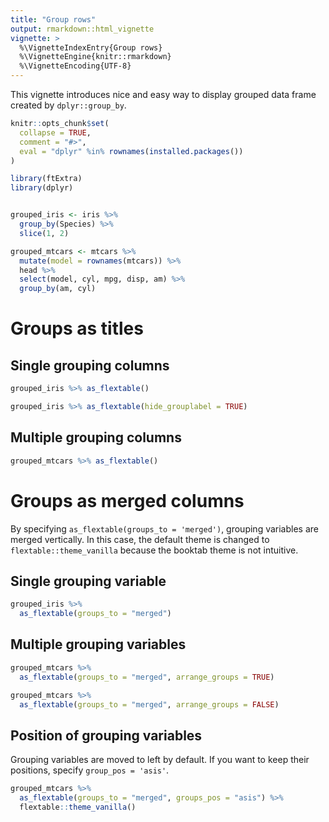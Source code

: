 ```yaml
---
title: "Group rows"
output: rmarkdown::html_vignette
vignette: >
  %\VignetteIndexEntry{Group rows}
  %\VignetteEngine{knitr::rmarkdown}
  %\VignetteEncoding{UTF-8}
---
```


This vignette introduces nice and easy way to display grouped data frame created by `dplyr::group_by`.

```r
knitr::opts_chunk$set(
  collapse = TRUE,
  comment = "#>",
  eval = "dplyr" %in% rownames(installed.packages())
)
```

```r
library(ftExtra)
library(dplyr)
```

```r

```


```r
grouped_iris <- iris %>%
  group_by(Species) %>%
  slice(1, 2)

grouped_mtcars <- mtcars %>%
  mutate(model = rownames(mtcars)) %>%
  head %>%
  select(model, cyl, mpg, disp, am) %>%
  group_by(am, cyl)
```

# Groups as titles

## Single grouping columns

```r
grouped_iris %>% as_flextable()
```


```r
grouped_iris %>% as_flextable(hide_grouplabel = TRUE)
```

## Multiple grouping columns

```r
grouped_mtcars %>% as_flextable()
```

# Groups as merged columns

By specifying `as_flextable(groups_to = 'merged')`,
grouping variables are merged vertically.
In this case, the default theme is changed to `flextable::theme_vanilla`
because the booktab theme is not intuitive.

## Single grouping variable

```r
grouped_iris %>%
  as_flextable(groups_to = "merged")
```

## Multiple grouping variables

```r
grouped_mtcars %>%
  as_flextable(groups_to = "merged", arrange_groups = TRUE)
```

```r
grouped_mtcars %>%
  as_flextable(groups_to = "merged", arrange_groups = FALSE)
```

## Position of grouping variables

Grouping variables are moved to left by default.
If you want to keep their positions, specify `group_pos = 'asis'`.

```r
grouped_mtcars %>%
  as_flextable(groups_to = "merged", groups_pos = "asis") %>%
  flextable::theme_vanilla()
```
